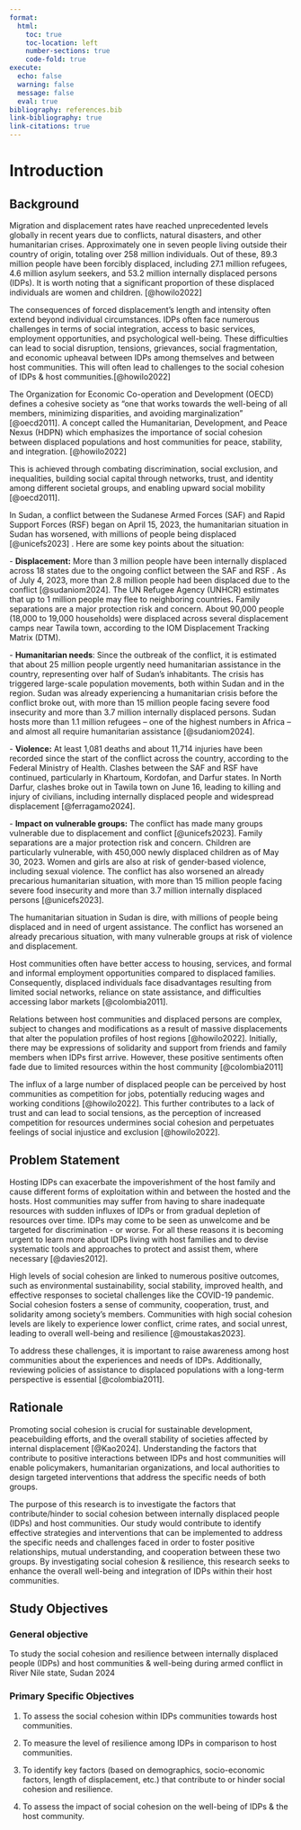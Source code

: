 ```yaml
---
format: 
  html:
    toc: true
    toc-location: left
    number-sections: true
    code-fold: true
execute:
  echo: false
  warning: false
  message: false
  eval: true
bibliography: references.bib
link-bibliography: true
link-citations: true
---
```


# Introduction

## Background

Migration and displacement rates have reached unprecedented levels globally in recent years due to conflicts, natural disasters, and other humanitarian crises. Approximately one in seven people living outside their country of origin, totaling over 258 million individuals. Out of these, 89.3 million people have been forcibly displaced, including 27.1 million refugees, 4.6 million asylum seekers, and 53.2 million internally displaced persons (IDPs). It is worth noting that a significant proportion of these displaced individuals are women and children. [@howilo2022]

The consequences of forced displacement’s length and intensity often extend beyond individual circumstances. IDPs often face numerous challenges in terms of social integration, access to basic services, employment opportunities, and psychological well-being. These difficulties can lead to social disruption, tensions, grievances, social fragmentation, and economic upheaval between IDPs among themselves and between host communities. This will often lead to challenges to the social cohesion of IDPs & host communities.[@howilo2022]

The Organization for Economic Co-operation and Development (OECD) defines a cohesive society as “one that works towards the well-being of all members, minimizing disparities, and avoiding marginalization” [@oecd2011]. A concept called the Humanitarian, Development, and Peace Nexus (HDPN) which emphasizes the importance of social cohesion between displaced populations and host communities for peace, stability, and integration. [@howilo2022]

This is achieved through combating discrimination, social exclusion, and inequalities, building social capital through networks, trust, and identity among different societal groups, and enabling upward social mobility [@oecd2011].

In Sudan, a conflict between the Sudanese Armed Forces (SAF) and Rapid Support Forces (RSF) began on April 15, 2023, the humanitarian situation in Sudan has worsened, with millions of people being displaced [@unicefs2023] . Here are some key points about the situation:

\- **Displacement:** More than 3 million people have been internally displaced across 18 states due to the ongoing conflict between the SAF and RSF . As of July 4, 2023, more than 2.8 million people had been displaced due to the conflict [@sudaniom2024]. The UN Refugee Agency (UNHCR) estimates that up to 1 million people may flee to neighboring countries**.** Family separations are a major protection risk and concern. About 90,000 people (18,000 to 19,000 households) were displaced across several displacement camps near Tawila town, according to the IOM Displacement Tracking Matrix (DTM).

\- **Humanitarian needs**: Since the outbreak of the conflict, it is estimated that about 25 million people urgently need humanitarian assistance in the country, representing over half of Sudan’s inhabitants. The crisis has triggered large-scale population movements, both within Sudan and in the region. Sudan was already experiencing a humanitarian crisis before the conflict broke out, with more than 15 million people facing severe food insecurity and more than 3.7 million internally displaced persons. Sudan hosts more than 1.1 million refugees – one of the highest numbers in Africa – and almost all require humanitarian assistance [@sudaniom2024].

\- **Violence:** At least 1,081 deaths and about 11,714 injuries have been recorded since the start of the conflict across the country, according to the Federal Ministry of Health. Clashes between the SAF and RSF have continued, particularly in Khartoum, Kordofan, and Darfur states. In North Darfur, clashes broke out in Tawila town on June 16, leading to killing and injury of civilians, including internally displaced people and widespread displacement [@ferragamo2024].

\- **Impact on vulnerable groups:** The conflict has made many groups vulnerable due to displacement and conflict [@unicefs2023]. Family separations are a major protection risk and concern. Children are particularly vulnerable, with 450,000 newly displaced children as of May 30, 2023. Women and girls are also at risk of gender-based violence, including sexual violence. The conflict has also worsened an already precarious humanitarian situation, with more than 15 million people facing severe food insecurity and more than 3.7 million internally displaced persons [@unicefs2023].

The humanitarian situation in Sudan is dire, with millions of people being displaced and in need of urgent assistance. The conflict has worsened an already precarious situation, with many vulnerable groups at risk of violence and displacement.

Host communities often have better access to housing, services, and formal and informal employment opportunities compared to displaced families. Consequently, displaced individuals face disadvantages resulting from limited social networks, reliance on state assistance, and difficulties accessing labor markets [@colombia2011].

Relations between host communities and displaced persons are complex, subject to changes and modifications as a result of massive displacements that alter the population profiles of host regions [@howilo2022]. Initially, there may be expressions of solidarity and support from friends and family members when IDPs first arrive. However, these positive sentiments often fade due to limited resources within the host community [@colombia2011]

The influx of a large number of displaced people can be perceived by host communities as competition for jobs, potentially reducing wages and working conditions [@howilo2022]. This further contributes to a lack of trust and can lead to social tensions, as the perception of increased competition for resources undermines social cohesion and perpetuates feelings of social injustice and exclusion [@howilo2022].

## Problem Statement

Hosting IDPs can exacerbate the impoverishment of the host family and cause different forms of exploitation within and between the hosted and the hosts. Host communities may suffer from having to share inadequate resources with sudden influxes of IDPs or from gradual depletion of resources over time. IDPs may come to be seen as unwelcome and be targeted for discrimination - or worse. For all these reasons it is becoming urgent to learn more about IDPs living with host families and to devise systematic tools and approaches to protect and assist them, where necessary [@davies2012].

High levels of social cohesion are linked to numerous positive outcomes, such as environmental sustainability, social stability, improved health, and effective responses to societal challenges like the COVID-19 pandemic. Social cohesion fosters a sense of community, cooperation, trust, and solidarity among society's members. Communities with high social cohesion levels are likely to experience lower conflict, crime rates, and social unrest, leading to overall well-being and resilience [@moustakas2023].

To address these challenges, it is important to raise awareness among host communities about the experiences and needs of IDPs. Additionally, reviewing policies of assistance to displaced populations with a long-term perspective is essential [@colombia2011].

## Rationale

Promoting social cohesion is crucial for sustainable development, peacebuilding efforts, and the overall stability of societies affected by internal displacement [@Kao2024]. Understanding the factors that contribute to positive interactions between IDPs and host communities will enable policymakers, humanitarian organizations, and local authorities to design targeted interventions that address the specific needs of both groups.

The purpose of this research is to investigate the factors that contribute/hinder to social cohesion between internally displaced people (IDPs) and host communities. Our study would contribute to identify effective strategies and interventions that can be implemented to address the specific needs and challenges faced in order to foster positive relationships, mutual understanding, and cooperation between these two groups. By investigating social cohesion & resilience, this research seeks to enhance the overall well-being and integration of IDPs within their host communities.

## Study Objectives

### General objective

To study the social cohesion and resilience between internally displaced people (IDPs) and host communities & well-being during armed conflict in River Nile state, Sudan 2024

### Primary Specific Objectives

1.  To assess the social cohesion within IDPs communities towards host communities.

2.  To measure the level of resilience among IDPs in comparison to host communities.

3.  To identify key factors (based on demographics, socio-economic factors, length of displacement, etc.) that contribute to or hinder social cohesion and resilience.

4.  To assess the impact of social cohesion on the well-being of IDPs & the host community.
